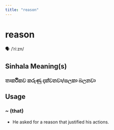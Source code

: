 ```yaml
---
title: "reason"
---
```


# reason

🗣️ /ˈriːzn/

## Sinhala Meaning(s)

### තාර්කිකව කරුණු දක්වනවා/සලකා බලනවා

## Usage

### ~ (that)

- He asked for a reason that justified his actions.

